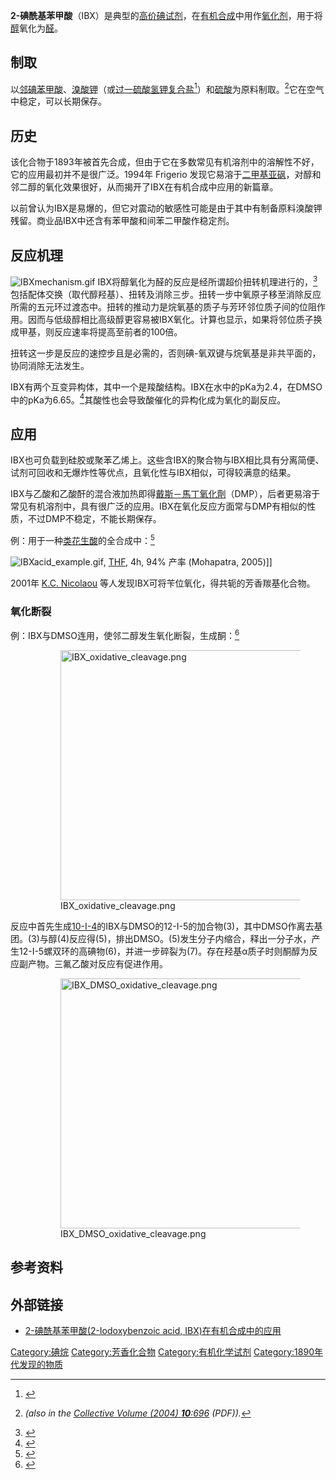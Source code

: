 {{chembox
|   ImageFile = IBXAcid.png
|   ImageSize =
|   ImageFileL1 = 2-iodoxybenzoic-acid-3D-balls.png
|   ImageFileR1 = 2-iodoxybenzoic-acid-3D-vdW.png
|   IUPACName =
|   OtherNames = IBX
|Section1={{Chembox Identifiers
| InChI = 1/C7H5IO4/c9-7-5-3-1-2-4-6(5)8(10,11)12-7/h1-4H,(H,10,11)
| InChIKey = CQMJEZQEVXQEJB-UHFFFAOYAL
| SMILES1 = c1ccc2c(c1)C(=O)OI2(=O)O
| ChEMBL_Ref = {{ebicite|correct|EBI}}
| ChEMBL = 118857
| StdInChI_Ref = {{stdinchicite|correct|chemspider}}
| StdInChI = 1S/C7H5IO4/c9-7-5-3-1-2-4-6(5)8(10,11)12-7/h1-4H,(H,10,11)
| StdInChIKey_Ref = {{stdinchicite|correct|chemspider}}
| StdInChIKey = CQMJEZQEVXQEJB-UHFFFAOYSA-N
| CASNo_Ref = {{cascite|changed|??}}
| CASNo = 61717-82-6
| PubChem = 339496
| ChEBI_Ref = {{ebicite|correct|EBI}}
| ChEBI = 52701
| SMILES = O=C1OI(=O)(O)c2ccccc12
| ChemSpiderID_Ref = {{chemspidercite|correct|chemspider}}
| ChemSpiderID = 300947
  }}
|Section2 = {{Chembox Properties
|   Formula = C<sub>7</sub>H<sub>5</sub>IO<sub>4</sub>
|   MolarMass = 280.02 
|   Appearance =
|   Density =
|   MeltingPt =
|   BoilingPt =
|   Solubility =
  }}
| Section7 = {{Chembox Hazards
|   MainHazards =
|   FlashPt =
|   Autoignition =
|   RPhrases = {{R22}}, {{R34}}, {{R44}}
  }}
}}
'''2-碘酰基苯甲酸'''（IBX）是典型的[[高价碘试剂|高价碘试剂]]，在[[有机合成|有机合成]]中用作[[氧化剂|氧化剂]]，用于将[[醇|醇]]氧化为[[醛|醛]]。

==制取==
以[[邻碘苯甲酸|邻碘苯甲酸]]、[[溴酸钾|溴酸钾]]（或[[过一硫酸氢钾复合盐|过一硫酸氢钾复合盐]]<ref>{{cite journal en | title = A User-Friendly Entry to 2-Iodoxybenzoic Acid (IBX) | author = Marco Frigerio, Marco Santagostino, and Simona Sputore | journal = [[Journal_of_Organic_Chemistry|J. Org. Chem.]] | date = 1999 | volume = 64 | issue = 12 | pages = 4537–4538 | doi = 10.1021/jo9824596 | url = http://pubs.acs.org/doi/abs/10.1021/jo9824596 | format = abstract | access-date = 2010-08-01 | archive-date = 2020-11-05 | archive-url = https://web.archive.org/web/20201105212403/https://pubs.acs.org/doi/abs/10.1021/jo9824596 | dead-url = no }}</ref>）和[[硫酸|硫酸]]为原料制取。<ref>{{cite journal en | title = Dess-Martin periodinane: 1,1,1-Triacetoxy-1,1-dihydro-1,2-benziodoxol-3(1''H'')-one [1,2-Benziodoxol-3(1''H'')-one, 1,1,1-tris(acetyloxy)-1,1-dihydro-] | author = Robert K. Boeckman, Jr., Pengcheng Shao, and Joseph J. Mullins | journal = [[Organic_Syntheses|Organic Syntheses]] | volume = 77 | pages = 141 | date = 2000 | url = http://www.orgsyn.org/orgsyn/prep.asp?prep=v77p0141 | access-date = 2010-08-01 | archive-date = 2012-07-28 | archive-url = https://web.archive.org/web/20120728091341/http://www.orgsyn.org/orgsyn/prep.asp?prep=v77p0141 | dead-url = no }} ''(also in the [http://www.orgsyn.org/orgsyn/pdfs/v77p0141.pdf Collective Volume (2004) '''10''':696] {{Wayback|url=http://www.orgsyn.org/orgsyn/pdfs/v77p0141.pdf |date=20070930225152 }} (PDF)).''</ref>它在空气中稳定，可以长期保存。

==历史==
该化合物于1893年被首先合成，但由于它在多数常见有机溶剂中的溶解性不好，它的应用最初并不是很广泛。1994年 Frigerio 发现它易溶于[[二甲基亚砜|二甲基亚砜]]，对醇和邻二醇的氧化效果很好，从而揭开了IBX在有机合成中应用的新篇章。

以前曾认为IBX是易爆的，但它对震动的敏感性可能是由于其中有制备原料溴酸钾残留。商业品IBX中还含有苯甲酸和间苯二甲酸作稳定剂。

==反应机理==
[[Image:IBXmechanism.gif|left]]
{{clear}}
IBX将醇氧化为醛的反应是经所谓超价扭转机理进行的，<ref>{{cite journal en | title = Enhancing 2-Iodoxybenzoic Acid Reactivity by Exploiting a Hypervalent Twist | author = Julius T. Su and William A. Goddard III | journal = [[Journal_of_the_American_Chemical_Society|J. Am. Chem. Soc.]] | date = 2005 | volume = 127 | issue = 41 | pages = 14146–14147 | doi = 10.1021/ja054446x | url = http://pubs.acs.org/cgi-bin/abstract.cgi/jacsat/2005/127/i41/abs/ja054446x.html | format = abstract | pmid = 16218584 | access-date = 2010-08-01 | archive-date = 2008-10-05 | archive-url = https://web.archive.org/web/20081005175110/http://pubs.acs.org/cgi-bin/abstract.cgi/jacsat/2005/127/i41/abs/ja054446x.html | dead-url = no }}</ref>包括配体交换（取代醇羟基）、扭转及消除三步。扭转一步中氧原子移至消除反应所需的五元环过渡态中。扭转的推动力是烷氧基的质子与芳环邻位质子间的位阻作用。因而与低级醇相比高级醇更容易被IBX氧化。计算也显示，如果将邻位质子换成甲基，则反应速率将提高至前者的100倍。

扭转这一步是反应的速控步且是必需的，否则碘-氧双键与烷氧基是非共平面的，协同消除无法发生。

IBX有两个互变异构体，其中一个是羧酸结构。IBX在水中的pKa为2.4，在DMSO中的pKa为6.65。<ref name="gallen">{{cite journal en| title = o-Iodoxybenzoic Acid (IBX): pK<sub>a</sub> and Proton-Affinity Analysis | author = Michael J. Gallen, Régis Goumont, Timothy Clark, François Terrier, Craig M. Williams | journal = [[Angewandte_Chemie_International_Edition|Angewandte Chemie International Edition]] | volume = 45 | issue = 18 | pages = 2929–2934 | date = 2006 | doi = 10.1002/anie.200504156 | pmid = 16566050}}</ref>其酸性也会导致酸催化的异构化成为氧化的副反应。

==应用==
IBX也可负载到硅胶或聚苯乙烯上。这些含IBX的聚合物与IBX相比具有分离简便、试剂可回收和无爆炸性等优点，且氧化性与IBX相似，可得较满意的结果。

IBX与乙酸和乙酸酐的混合液加热即得[[戴斯－馬丁氧化劑|戴斯－馬丁氧化劑]]（DMP），后者更易溶于常见有机溶剂中，具有很广泛的应用。IBX在氧化反应方面常与DMP有相似的性质，不过DMP不稳定，不能长期保存。

例：用于一种[[类花生酸|类花生酸]]的全合成中：<ref>{{cite journal en | title = Asymmetric total synthesis of eicosanoid | author = Debendra K. Mohapatra and Gorakhanath S. Yellol | journal = [[Arkivoc|Arkivoc]] | url = http://www.arkat-usa.org/home.aspx?VIEW=MANUSCRIPT&MSID=1210 | volume = 2005 | issue = iii | access-date = 2010-08-01 | archive-url = https://web.archive.org/web/20071213105515/http://www.arkat-usa.org/home.aspx?VIEW=MANUSCRIPT&MSID=1210 | archive-date = 2007-12-13 | dead-url = yes }}</ref>

[[Image:IBXacid_example.gif|center]], [[THF|THF]], 4h, 94% 产率 (Mohapatra, 2005)]]

2001年 [[Kyriacos_Costa_Nicolaou|K.C. Nicolaou]] 等人发现IBX可将苄位氧化，得共轭的芳香羰基化合物。

===氧化断裂===
例：IBX与DMSO连用，使邻二醇发生氧化断裂，生成酮：<ref>{{cite journal en|title=Oxidative cleavage of vicinal diols: IBX can do what Dess–Martin periodinane (DMP) can't |journal=Org. Biomol. Chem. |year=2007 |volume=5 |pages=767–771 |doi=10.1039/b618135j |author=Jarugu Narasimha Moorthy, Nidhi Singhal and Kalyan Senapati |pmid=17315062 |issue=5}}</ref>

:[[Image:IBX_oxidative_cleavage.png|400px]]

反应中首先生成[[L-I-N标记|10-I-4]]的IBX与DMSO的12-I-5的加合物(3)，其中DMSO作离去基团。(3)与醇(4)反应得(5)，排出DMSO。(5)发生分子内缩合，释出一分子水，产生12-I-5螺双环的高碘物(6)，并进一步碎裂为(7)。存在羟基α质子时则酮醇为反应副产物。三氟乙酸对反应有促进作用。 

:[[Image:IBX_DMSO_oxidative_cleavage.png|400px]]

==参考资料==
{{reflist}}

==外部链接==
*[http://sioc-journal.cn/Jwk_yjhx/EN/article/downloadArticleFile.do?attachType=PDF&id=333418 2-碘酰基苯甲酸(2-Iodoxybenzoic acid, IBX)在有机合成中的应用]{{Wayback|url=http://sioc-journal.cn/Jwk_yjhx/EN/article/downloadArticleFile.do?attachType=PDF&id=333418 |date=20201023112012 }}

[[Category:碘烷|Category:碘烷]]
[[Category:芳香化合物|Category:芳香化合物]]
[[Category:有机化学试剂|Category:有机化学试剂]]
[[Category:1890年代发现的物质|Category:1890年代发现的物质]]